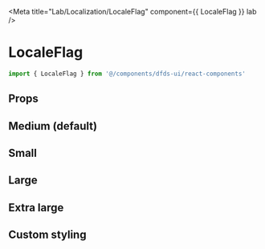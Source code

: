 
<Meta title="Lab/Localization/LocaleFlag" component={{ LocaleFlag }} lab />

# LocaleFlag

```jsx
import { LocaleFlag } from '@/components/dfds-ui/react-components'
```

## Props

<ArgsTable of={LocaleFlag} />

## Medium (default)

<Preview gray>
  <Story name="Medium">
    <FlexBox
      css={css`
        gap: 10px;
      `}
    >
      <LocaleFlag locale="en" />
      <LocaleFlag locale="en-GB" />
      <LocaleFlag locale="da-DK" />
      <LocaleFlag locale="sk-SK" />
      <LocaleFlag locale="lv-LV" />
    </FlexBox>
  </Story>
</Preview>

## Small

<Preview gray>
  <Story name="Small">
    <FlexBox
      css={css`
        gap: 10px;
      `}
    >
      <LocaleFlag locale="en" size="s" />
      <LocaleFlag locale="en-GB" size="s" />
      <LocaleFlag locale="da-DK" size="s" />
      <LocaleFlag locale="sk-SK" size="s" />
      <LocaleFlag locale="lv-LV" size="s" />
    </FlexBox>
  </Story>
</Preview>

## Large

<Preview gray>
  <Story name="Large">
    <FlexBox
      css={css`
        gap: 10px;
      `}
    >
      <LocaleFlag locale="en" size="l" />
      <LocaleFlag locale="en-GB" size="l" />
      <LocaleFlag locale="da-DK" size="l" />
      <LocaleFlag locale="sk-SK" size="l" />
      <LocaleFlag locale="lv-LV" size="l" />
    </FlexBox>
  </Story>
</Preview>

## Extra large

<Preview gray>
  <Story name="Extra large">
    <FlexBox
      css={css`
        gap: 10px;
      `}
    >
      <LocaleFlag locale="en" size="xl" />
      <LocaleFlag locale="en-GB" size="xl" />
      <LocaleFlag locale="da-DK" size="xl" />
      <LocaleFlag locale="sk-SK" size="xl" />
      <LocaleFlag locale="lv-LV" size="xl" />
    </FlexBox>
  </Story>
</Preview>

## Custom styling

<Preview gray>
  <Story name="Custom styling">
    <FlexBox
      css={css`
        gap: 10px;
      `}
    >
      <LocaleFlag
        locale="en"
        css={css`
          font-size: 100px;
        `}
      />
      <LocaleFlag
        locale="en-GB"
        css={css`
          font-size: 100px;
        `}
      />
      <LocaleFlag
        locale="da-DK"
        css={css`
          font-size: 100px;
        `}
      />
      <LocaleFlag
        locale="sk-SK"
        css={css`
          font-size: 100px;
        `}
      />
      <LocaleFlag
        locale="lv-LV"
        css={css`
          font-size: 100px;
        `}
      />
    </FlexBox>
  </Story>
</Preview>
